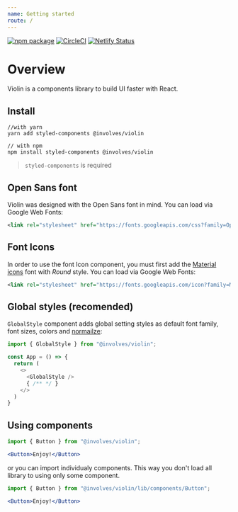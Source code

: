 ```yaml
---
name: Getting started
route: /
---
```


[![npm package](https://img.shields.io/npm/v/@involves/violin/latest.svg)](https://www.npmjs.com/package/@involves/violin)
[![CircleCI](https://img.shields.io/circleci/project/github/involvestecnologia/violin/master.svg)](https://circleci.com/gh/involvestecnologia/violin/tree/master)
[![Netlify Status](https://api.netlify.com/api/v1/badges/e51f2c75-0c37-4fec-9814-95cdd188a532/deploy-status)](https://app.netlify.com/sites/violin-ui/deploys)

# Overview

Violin is a components library to build UI faster with React.

## Install 

```shell
//with yarn
yarn add styled-components @involves/violin

// with npm
npm install styled-components @involves/violin
```

> `styled-components` is required

## Open Sans font

Violin was designed with the Open Sans font in mind. You can load via Google Web Fonts:

```xml
<link rel="stylesheet" href="https://fonts.googleapis.com/css?family=Open+Sans:400,600,700&display=swap" />
```

## Font Icons

In order to use the font Icon component, you must first add the [Material icons](https://material.io/tools/icons/) font with *Round* style. You can load via Google Web Fonts:

```xml
<link rel="stylesheet" href="https://fonts.googleapis.com/icon?family=Material+Icons+Round" />
```

## Global styles (recomended)

`GlobalStyle` component adds global setting styles as default font family, font sizes, colors and [normailze](https://necolas.github.io/normalize.css/):

```javascript
import { GlobalStyle } from "@involves/violin";

const App = () => {
  return (
    <>
      <GlobalStyle />
      { /** */ }
    </>
  )
}
```

## Using components

```jsx
import { Button } from "@involves/violin";

<Button>Enjoy!</Button>
```

or you can import individualy components. This way you don't load all library to using only some component.

```jsx
import { Button } from "@involves/violin/lib/components/Button";

<Button>Enjoy!</Button>
```
